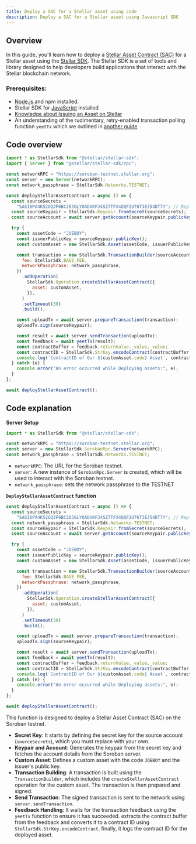 ```yaml
---
title: Deploy a SAC for a Stellar asset using code
description: Deploy a SAC for a Stellar asset using Javascript SDK
---
```


<head>
  <title>
    {`Deploy a Stellar Asset Contract (SAC) for a Stellar asset using code`}
  </title>
  <meta charSet="utf-8" />
  <meta
    property="og:title"
    content="Deploy a Stellar Asset Contract (SAC) for a Stellar asset using code"
  />
  <meta
    property="og:description"
    content="This is a step-by-step guide to help you deploy a SAC for a Stellar asset using the Stellar SDK."
  />
</head>

## Overview

In this guide, you'll learn how to deploy a [Stellar Asset Contract (SAC)](../../../tokens/stellar-asset-contract.mdx) for a Stellar asset using the [Stellar SDK](../../../tools/sdks/library.mdx#javascript-sdk). The Stellar SDK is a set of tools and library designed to help developers build applications that interact with the Stellar blockchain network.

### Prerequisites:

- [Node.js ](https://nodejs.org/en) and npm installed.
- Stellar SDK for [JavaScript](https://www.npmjs.com/package/@stellar/stellar-sdk) installed
- [Knowledge about Issuing an Asset on Stellar](https://developers.stellar.org/docs/tokens/how-to-issue-an-asset)
- An understanding of the rudimentary, retry-enabled transaction polling function `yeetTx` which we outlined in [another guide](../transactions/submit-transaction-wait-js.mdx)

## Code overview

```javascript title="deployassetcontract.js"
import * as StellarSdk from "@stellar/stellar-sdk";
import { Server } from "@stellar/stellar-sdk/rpc";

const networkRPC = "https://soroban-testnet.stellar.org";
const server = new Server(networkRPC);
const network_passphrase = StellarSdk.Networks.TESTNET;

const deployStellarAssetContract = async () => {
  const sourceSecrets =
    "SASI6PA4K52GQJF6BC263GLYOADVKFJ4SZ7TFX4QQF2U76T3EJ54DT7Y"; // Replace with your Secret Key
  const sourceKeypair = StellarSdk.Keypair.fromSecret(sourceSecrets);
  const sourceAccount = await server.getAccount(sourceKeypair.publicKey());

  try {
    const assetCode = "JOEBOY";
    const issuerPublicKey = sourceKeypair.publicKey();
    const customAsset = new StellarSdk.Asset(assetCode, issuerPublicKey);

    const transaction = new StellarSdk.TransactionBuilder(sourceAccount, {
      fee: StellarSdk.BASE_FEE,
      networkPassphrase: network_passphrase,
    })
      .addOperation(
        StellarSdk.Operation.createStellarAssetContract({
          asset: customAsset,
        }),
      )
      .setTimeout(30)
      .build();

    const uploadTx = await server.prepareTransaction(transaction);
    uploadTx.sign(sourceKeypair);

    const result = await server.sendTransaction(uploadTx);
    const feedback = await yeetTx(result);
    const contractBuffer = feedback.returnValue._value._value;
    const contractID = StellarSdk.StrKey.encodeContract(contractBuffer);
    console.log(`ContractID of Our ${customAsset.code} Asset`, contractID);
  } catch (e) {
    console.error("An error occurred while Deploying assets:", e);
  }
};

await deployStellarAssetContract();
```

## Code explanation

**Server Setup**

```javascript
import * as StellarSdk from "@stellar/stellar-sdk";

const networkRPC = "https://soroban-testnet.stellar.org";
const server = new StellarSdk.SorobanRpc.Server(networkRPC);
const network_passphrase = StellarSdk.Networks.TESTNET;
```

- `networkRPC`: The URL for the Soroban testnet.
- `server`: A new instance of `SorobanRpc.Server` is created, which will be used to interact with the Soroban testnet.
- `network_passphrase`: sets the network passphrase to the TESTNET

**`DeployStellarAssetContract` function**

```javascript
const deployStellarAssetContract = async () => {
  const sourceSecrets =
    "SASI6PA4K52GQJF6BC263GLYOADVKFJ4SZ7TFX4QQF2U76T3EJ54DT7Y"; // Replace with your Secret Key
  const network_passphrase = StellarSdk.Networks.TESTNET;
  const sourceKeypair = StellarSdk.Keypair.fromSecret(sourceSecrets);
  const sourceAccount = await server.getAccount(sourceKeypair.publicKey());

  try {
    const assetCode = "JOEBOY";
    const issuerPublicKey = sourceKeypair.publicKey();
    const customAsset = new StellarSdk.Asset(assetCode, issuerPublicKey);

    const transaction = new StellarSdk.TransactionBuilder(sourceAccount, {
      fee: StellarSdk.BASE_FEE,
      networkPassphrase: network_passphrase,
    })
      .addOperation(
        StellarSdk.Operation.createStellarAssetContract({
          asset: customAsset,
        }),
      )
      .setTimeout(30)
      .build();

    const uploadTx = await server.prepareTransaction(transaction);
    uploadTx.sign(sourceKeypair);

    const result = await server.sendTransaction(uploadTx);
    const feedback = await yeetTx(result);
    const contractBuffer = feedback.returnValue._value._value;
    const contractID = StellarSdk.StrKey.encodeContract(contractBuffer);
    console.log(`ContractID of Our ${customAsset.code} Asset`, contractID);
  } catch (e) {
    console.error("An error occurred while Deploying assets:", e);
  }
};

await deployStellarAssetContract();
```

This function is designed to deploy a Stellar Asset Contract (SAC) on the Soroban testnet.

- **Secret Key**: It starts by defining the secret key for the source account (`sourceSecrets`), which you must replace with your own.
- **Keypair and Account**: Generates the keypair from the secret key and fetches the account details from the Soroban server.
- **Custom Asset**: Defines a custom asset with the code `JOEBOY` and the issuer's public key.
- **Transaction Building**: A transaction is built using the `TransactionBuilder`, which includes the `createStellarAssetContract` operation for the custom asset. The transaction is then prepared and signed.
- **Send Transaction**: The signed transaction is sent to the network using `server.sendTransaction`.
- **Feedback Handling**: It waits for the transaction feedback using the `yeetTx` function to ensure it has succeeded. extracts the contract buffer from the feedback and converts it to a contract ID using `StellarSdk.StrKey.encodeContract`. finally, it logs the contract ID for the deployed asset.

